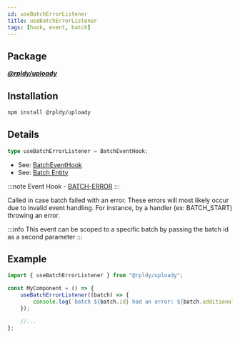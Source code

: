 ```yaml
---
id: useBatchErrorListener
title: useBatchErrorListener
tags: [hook, event, batch]
---
```


## Package

**_[@rpldy/uploady](../../packages/rpldy-uploady)_**

## Installation

```bash npm2yarn
npm install @rpldy/uploady
```

## Details

```typescript
type useBatchErrorListener = BatchEventHook;
```

- See: [BatchEventHook](../types#batcheventhook)
- See: [Batch Entity](../entities#batch)

:::note
Event Hook - [BATCH-ERROR](../events#batchError)
:::

Called in case batch failed with an error.
These errors will most likely occur due to invalid event handling.
For instance, by a handler (ex: BATCH_START) throwing an error.

:::info
This event can be scoped to a specific batch by passing the batch id as a second parameter
:::

## Example

```javascript
import { useBatchErrorListener } from "@rpldy/uploady";

const MyComponent = () => {
    useBatchErrorListener((batch) => {
        console.log(`batch ${batch.id} had an error: ${batch.additionalInfo}`);
    });

    //...
};
```
